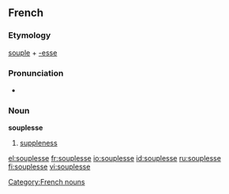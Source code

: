 ==French==
===Etymology===
[[souple]] + [[-esse]]

===Pronunciation===
* {{audio|Fr-souplesse.ogg|Audio}}

===Noun===
'''souplesse''' {{f}}
#[[suppleness]]

[[Category:French nouns]]

[[el:souplesse]]
[[fr:souplesse]]
[[io:souplesse]]
[[id:souplesse]]
[[ru:souplesse]]
[[fi:souplesse]]
[[vi:souplesse]]